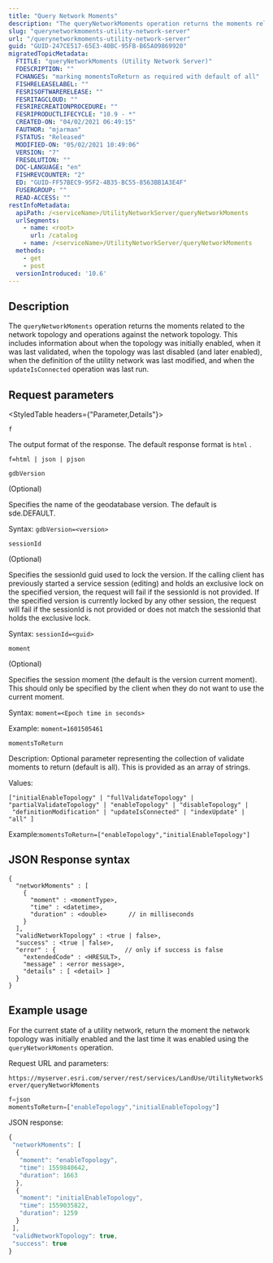 ```yaml
---
title: "Query Network Moments"
description: "The queryNetworkMoments operation returns the moments related to the network topology and operations against the network topology."
slug: "querynetworkmoments-utility-network-server"
url: "/querynetworkmoments-utility-network-server"
guid: "GUID-247CE517-65E3-40BC-95FB-B65A09869920"
migratedTopicMetadata:
  FTITLE: "queryNetworkMoments (Utility Network Server)"
  FDESCRIPTION: ""
  FCHANGES: "marking momentsToReturn as required with default of all"
  FISHRELEASELABEL: ""
  FESRISOFTWARERELEASE: ""
  FESRITAGCLOUD: ""
  FESRIRECREATIONPROCEDURE: ""
  FESRIPRODUCTLIFECYCLE: "10.9 - *"
  CREATED-ON: "04/02/2021 06:49:15"
  FAUTHOR: "mjarman"
  FSTATUS: "Released"
  MODIFIED-ON: "05/02/2021 10:49:06"
  VERSION: "7"
  FRESOLUTION: ""
  DOC-LANGUAGE: "en"
  FISHREVCOUNTER: "2"
  ED: "GUID-FF57BEC9-95F2-4B35-BC55-8563BB1A3E4F"
  FUSERGROUP: ""
  READ-ACCESS: ""
restInfoMetadata:
  apiPath: /<serviceName>/UtilityNetworkServer/queryNetworkMoments
  urlSegments:
    - name: <root>
      url: /catalog
    - name: /<serviceName>/UtilityNetworkServer/queryNetworkMoments
  methods: 
    - get
    - post
  versionIntroduced: '10.6'
---
```


## Description

The `queryNetworkMoments` operation returns the moments related to the network topology and operations against the network topology. This includes information about when the topology was initially enabled, when it was last validated, when the topology was last disabled (and later enabled), when the definition of the utility network was last modified, and when the `updateIsConnected` operation was last run.

##  Request parameters 

<StyledTable headers={"Parameter,Details"}>

<StyledTableRow>

<StyledTableCell cellStyle="markdown">

`f` 

</StyledTableCell>

<StyledTableCell cellStyle="markdown">

The output format of the response. The default response format is `html` .

```
f=html | json | pjson
``` 

</StyledTableCell>

</StyledTableRow>

<StyledTableRow>

<StyledTableCell cellStyle="markdown">

`gdbVersion` 

(Optional)

</StyledTableCell>

<StyledTableCell cellStyle="markdown">

Specifies the name of the geodatabase version. The default is sde.DEFAULT.

Syntax: `gdbVersion=<version>` 

</StyledTableCell>

</StyledTableRow>

<StyledTableRow>

<StyledTableCell cellStyle="markdown">

`sessionId` 

(Optional)

</StyledTableCell>

<StyledTableCell cellStyle="markdown">

Specifies the sessionId guid used to lock the version. If the calling client has previously started a service session (editing) and holds an exclusive lock on the specified version, the request will fail if the sessionId is not provided. If the specified version is currently locked by any other session, the request will fail if the sessionId is not provided or does not match the sessionId that holds the exclusive lock.

Syntax: `sessionId=<guid>` 

</StyledTableCell>

</StyledTableRow>

<StyledTableRow>

<StyledTableCell cellStyle="markdown">

`moment` 

(Optional)

</StyledTableCell>

<StyledTableCell cellStyle="markdown">

Specifies the session moment (the default is the version current moment). This should only be specified by the client when they do not want to use the current moment.

Syntax: `moment=<Epoch time in seconds>` 

Example: `moment=1601505461` 

</StyledTableCell>

</StyledTableRow>

<StyledTableRow>

<StyledTableCell cellStyle="markdown">

`momentsToReturn` 

</StyledTableCell>

<StyledTableCell cellStyle="markdown">

Description: Optional parameter representing the collection of validate moments to return (default is all). This is provided as an array of strings.

Values: 

```
["initialEnableTopology" | "fullValidateTopology" |
"partialValidateTopology" | "enableTopology" | "disableTopology" |
 "definitionModification" | "updateIsConnected" | "indexUpdate" | "all" ]

```

 

Example:`momentsToReturn=["enableTopology","initialEnableTopology"]` 

</StyledTableCell>

</StyledTableRow>

</StyledTable>

## JSON Response syntax

```other
{
  "networkMoments" : [
    {
      "moment" : <momentType>,
      "time" : <datetime>,
      "duration" : <double>      // in milliseconds
    }
  ],  
  "validNetworkTopology" : <true | false>,
  "success" : <true | false>,
  "error" : {                   // only if success is false
    "extendedCode" : <HRESULT>,
    "message" : <error message>,
    "details" : [ <detail> ]
  }
}

```

 

## Example usage

For the current state of a utility network, return the moment the network topology was initially enabled and the last time it was enabled using the `queryNetworkMoments` operation.

Request URL and parameters:

`https://myserver.esri.com/server/rest/services/LandUse/UtilityNetworkServer/queryNetworkMoments` 

```javascript
f=json
momentsToReturn=["enableTopology","initialEnableTopology"]

```

 

JSON response:

```javascript
{
 "networkMoments": [
  {
   "moment": "enableTopology",
   "time": 1559840642,
   "duration": 1663
  },
  {
   "moment": "initialEnableTopology",
   "time": 1559035822,
   "duration": 1259
  }
 ],
 "validNetworkTopology": true,
 "success": true
}
```

 
